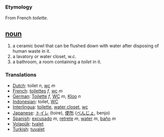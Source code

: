 === Etymology ===
From French ''toilette''.

== [[noun]] ==
#a ceramic bowl that can be flushed down with water after disposing of human waste in it.
#a lavatory or water closet, w.c.
#a bathroom, a room containing a ''toilet'' in it.

=== Translations ===
*[[Dutch]]: toilet ''n'', [[wc]] ''m''
*[[French]]: [[toilettes]] ''f'', [[wc]] ''m''
*[[German]]: [[Toilette]] ''f'', [[WC]] ''m'', [[Kloo]] ''n''
*[[Indonesian]]: toilet, [[WC]]
*[[Interlingua]]: [[toilette]], [[water closet]], [[wc]]
*[[Japanese]]: [[トイレ]] (toire), [[便所]] ([[べんじょ]], benjo)
*[[Spanish]]: [[excusado]] ''m'', [[retrete]] ''m'', [[water]] ''m'', [[baño]] ''m''
*[[Volapük]]: [[tvalet]]
*[[Turkish]]: [[tuvalet]]